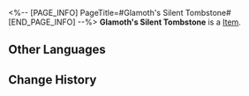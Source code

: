 <%-- [PAGE_INFO]
PageTitle=#Glamoth's Silent Tombstone#
[END_PAGE_INFO] --%>
{{Item Infobox
|id          = 63116
|image       = Item Glamoth's Silent Tombstone.png
|type        = 
|invCategory = Relics
|rarity      = 5
|effect      = 
|description = The flourishing Empire of Glamoth turned into dust. There was no evidence of its former glory. Only the debris of stardust, mechas, warships, and the corpses of the Swarm were left drifting in the vacuum to form a river of residua &mdash; preserving the original battle scene of the bloody warfronts and serving as a monument to its downfall.
|source1     = [[Simulated Universe]]: World 8 - Immersion Device Redemption
}}
'''Glamoth's Silent Tombstone''' is a [[Item]].

==Other Languages==
{{Other Languages
|en   = Glamoth's Silent Tombstone
|zhs  = 格拉默的寂静坟碑
|zht  = 格拉默的寂靜墳碑
|ja   = グラモスの静寂の墓碑
|ko   = 그라모스의 적막한 묘비
|es   = Lápida silenciosa de Glamoth
|fr   = Monument funéraire de Glamoth
|ru   = Безмолвная могила Глатирамера
|th   = Glamoth's Silent Tombstone
|vi   = Bia Mộ Tĩnh Mịch Của Glamoth
|de   = Glamoths stiller Grabstein
|id   = Glamoth's Silent Tombstone
|pt   = Túmulo Silencioso de Glamoth
}}

==Change History==
{{Change History|1.5}}